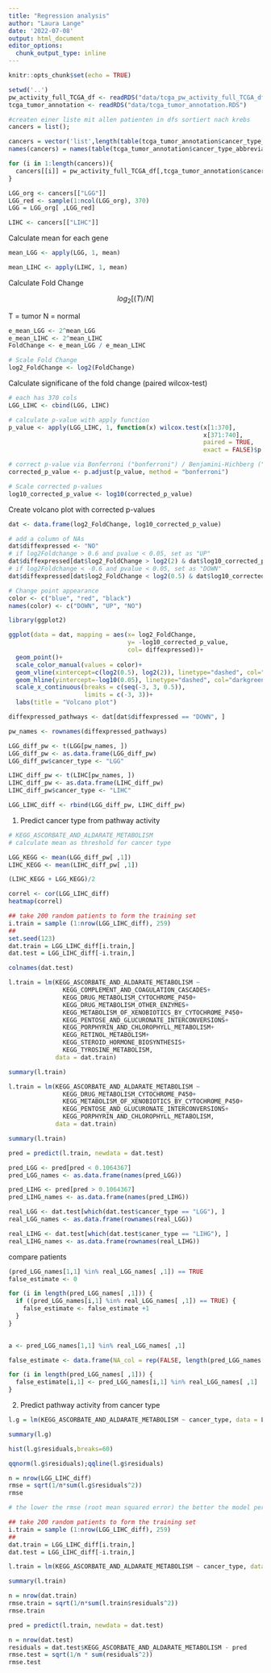 ```yaml
---
title: "Regression analysis"
author: "Laura Lange"
date: '2022-07-08'
output: html_document
editor_options: 
  chunk_output_type: inline
---
```


```r
knitr::opts_chunk$set(echo = TRUE)
```

```r
setwd('..')
pw_activity_full_TCGA_df <- readRDS("data/tcga_pw_activity_full_TCGA_df.rds")
tcga_tumor_annotation <- readRDS("data/tcga_tumor_annotation.RDS")

```

```r
#createn einer liste mit allen patienten in dfs sortiert nach krebs
cancers = list();

cancers = vector('list',length(table(tcga_tumor_annotation$cancer_type_abbreviation)))
names(cancers) = names(table(tcga_tumor_annotation$cancer_type_abbreviation))

for (i in 1:length(cancers)){
  cancers[[i]] = pw_activity_full_TCGA_df[,tcga_tumor_annotation$cancer_type_abbreviation == names(cancers)[i]]
}
```

```r
LGG_org <- cancers[["LGG"]]
LGG_red <- sample(1:ncol(LGG_org), 370)
LGG = LGG_org[ ,LGG_red]

LIHC <- cancers[["LIHC"]]
```

Calculate mean for each gene 

```r
mean_LGG <- apply(LGG, 1, mean)

mean_LIHC <- apply(LIHC, 1, mean)

```

Calculate Fold Change 

$$
log_2[(T)/N]
$$

T = tumor 
N = normal 

```r
e_mean_LGG <- 2^mean_LGG
e_mean_LIHC <- 2^mean_LIHC
FoldChange <- e_mean_LGG / e_mean_LIHC

# Scale Fold Change 
log2_FoldChange <- log2(FoldChange)
```

Calculate significane of the fold change (paired wilcox-test)

```r
# each has 370 cols
LGG_LIHC <- cbind(LGG, LIHC)

# calculate p-value with apply function 
p_value <- apply(LGG_LIHC, 1, function(x) wilcox.test(x[1:370], 
                                                      x[371:740], 
                                                      paired = TRUE,
                                                      exact = FALSE)$p.value)

# correct p-value via Bonferroni ("bonferroni") / Benjamini-Hichberg ("BH")
corrected_p_value <- p.adjust(p_value, method = "bonferroni")

# Scale corrected p-values 
log10_corrected_p_value <- log10(corrected_p_value)
```


Create volcano plot with corrected p-values 

```r
dat <- data.frame(log2_FoldChange, log10_corrected_p_value)

# add a column of NAs
dat$diffexpressed <- "NO"
# if log2Foldchange > 0.6 and pvalue < 0.05, set as "UP" 
dat$diffexpressed[dat$log2_FoldChange > log2(2) & dat$log10_corrected_p_value < log10(0.05)] <- "UP"
# if log2Foldchange < -0.6 and pvalue < 0.05, set as "DOWN"
dat$diffexpressed[dat$log2_FoldChange < log2(0.5) & dat$log10_corrected_p_value < log10(0.05)] <- "DOWN"

# Change point appearance 
color <- c("blue", "red", "black")
names(color) <- c("DOWN", "UP", "NO")

library(ggplot2)

ggplot(data = dat, mapping = aes(x= log2_FoldChange, 
                                 y= -log10_corrected_p_value, 
                                 col= diffexpressed))+
  geom_point()+
  scale_color_manual(values = color)+
  geom_vline(xintercept=c(log2(0.5), log2(2)), linetype="dashed", col="darkgreen")+
  geom_hline(yintercept=-log10(0.05), linetype="dashed", col="darkgreen")+
  scale_x_continuous(breaks = c(seq(-3, 3, 0.5)),
                     limits = c(-3, 3))+
  labs(title = "Volcano plot")
```

```r
diffexpressed_pathways <- dat[dat$diffexpressed == "DOWN", ]

pw_names <- rownames(diffexpressed_pathways)

LGG_diff_pw <- t(LGG[pw_names, ])
LGG_diff_pw <- as.data.frame(LGG_diff_pw)
LGG_diff_pw$cancer_type <- "LGG"

LIHC_diff_pw <- t(LIHC[pw_names, ])
LIHC_diff_pw <- as.data.frame(LIHC_diff_pw)
LIHC_diff_pw$cancer_type <- "LIHC"

LGG_LIHC_diff <- rbind(LGG_diff_pw, LIHC_diff_pw)

```


1. Predict cancer type from pathway activity

```r
# KEGG_ASCORBATE_AND_ALDARATE_METABOLISM
# calculate mean as threshold for cancer type

LGG_KEGG <- mean(LGG_diff_pw[ ,1])
LIHC_KEGG <- mean(LIHC_diff_pw[ ,1])

(LIHC_KEGG + LGG_KEGG)/2
```

```r
correl <- cor(LGG_LIHC_diff)
heatmap(correl)
```


```r
## take 200 random patients to form the training set
i.train = sample (1:nrow(LGG_LIHC_diff), 259)
##
set.seed(123)
dat.train = LGG_LIHC_diff[i.train,]
dat.test = LGG_LIHC_diff[-i.train,]

colnames(dat.test)
```

```r
l.train = lm(KEGG_ASCORBATE_AND_ALDARATE_METABOLISM ~
               KEGG_COMPLEMENT_AND_COAGULATION_CASCADES+
               KEGG_DRUG_METABOLISM_CYTOCHROME_P450+
               KEGG_DRUG_METABOLISM_OTHER_ENZYMES+
               KEGG_METABOLISM_OF_XENOBIOTICS_BY_CYTOCHROME_P450+
               KEGG_PENTOSE_AND_GLUCURONATE_INTERCONVERSIONS+
               KEGG_PORPHYRIN_AND_CHLOROPHYLL_METABOLISM+
               KEGG_RETINOL_METABOLISM+
               KEGG_STEROID_HORMONE_BIOSYNTHESIS+
               KEGG_TYROSINE_METABOLISM, 
             data = dat.train)

summary(l.train)
```

```r
l.train = lm(KEGG_ASCORBATE_AND_ALDARATE_METABOLISM ~ 
               KEGG_DRUG_METABOLISM_CYTOCHROME_P450+
               KEGG_METABOLISM_OF_XENOBIOTICS_BY_CYTOCHROME_P450+
               KEGG_PENTOSE_AND_GLUCURONATE_INTERCONVERSIONS+
               KEGG_PORPHYRIN_AND_CHLOROPHYLL_METABOLISM,
             data = dat.train)

summary(l.train)
```

```r
pred = predict(l.train, newdata = dat.test)
```

```r
pred_LGG <- pred[pred < 0.1064367]
pred_LGG_names <- as.data.frame(names(pred_LGG))

pred_LIHG <- pred[pred > 0.1064367]
pred_LIHG_names <- as.data.frame(names(pred_LIHG))
```

```r
real_LGG <- dat.test[which(dat.test$cancer_type == "LGG"), ]
real_LGG_names <- as.data.frame(rownames(real_LGG))

real_LIHG <- dat.test[which(dat.test$caner_type == "LIHG"), ]
real_LIHG_names <- as.data.frame(rownames(real_LIHG))
```
 
compare patients

```r
(pred_LGG_names[1,1] %in% real_LGG_names[ ,1]) == TRUE
false_estimate <- 0

for (i in length(pred_LGG_names[ ,1])) {
  if ((pred_LGG_names[i,1] %in% real_LGG_names[ ,1]) == TRUE) {
    false_estimate <- false_estimate +1
  }
}
  
```

```r
a <- pred_LGG_names[1,1] %in% real_LGG_names[ ,1]

false_estimate <- data.frame(NA_col = rep(FALSE, length(pred_LGG_names[ ,1])))

for (i in length(pred_LGG_names[ ,1])) {
  false_estimate[i,1] <- pred_LGG_names[i,1] %in% real_LGG_names[ ,1]
}
```


2. Predict pathway activity from cancer type

```r
l.g = lm(KEGG_ASCORBATE_AND_ALDARATE_METABOLISM ~ cancer_type, data = LGG_LIHC_diff)

summary(l.g)
```

```r
hist(l.g$residuals,breaks=60)
```
 
```r
qqnorm(l.g$residuals);qqline(l.g$residuals)
```

```r
n = nrow(LGG_LIHC_diff)
rmse = sqrt(1/n*sum(l.g$residuals^2))
rmse

# the lower the rmse (root mean squared error) the better the model performance
```

```r
## take 200 random patients to form the training set
i.train = sample (1:nrow(LGG_LIHC_diff), 259)
##
dat.train = LGG_LIHC_diff[i.train,]
dat.test = LGG_LIHC_diff[-i.train,]
```

```r
l.train = lm(KEGG_ASCORBATE_AND_ALDARATE_METABOLISM ~ cancer_type, data = LGG_LIHC_diff)

summary(l.train)
```

```r
n = nrow(dat.train)
rmse.train = sqrt(1/n*sum(l.train$residuals^2))
rmse.train
```

```r
pred = predict(l.train, newdata = dat.test)
```

```r
n = nrow(dat.test)
residuals = dat.test$KEGG_ASCORBATE_AND_ALDARATE_METABOLISM - pred
rmse.test = sqrt(1/n * sum(residuals^2))
rmse.test
```

